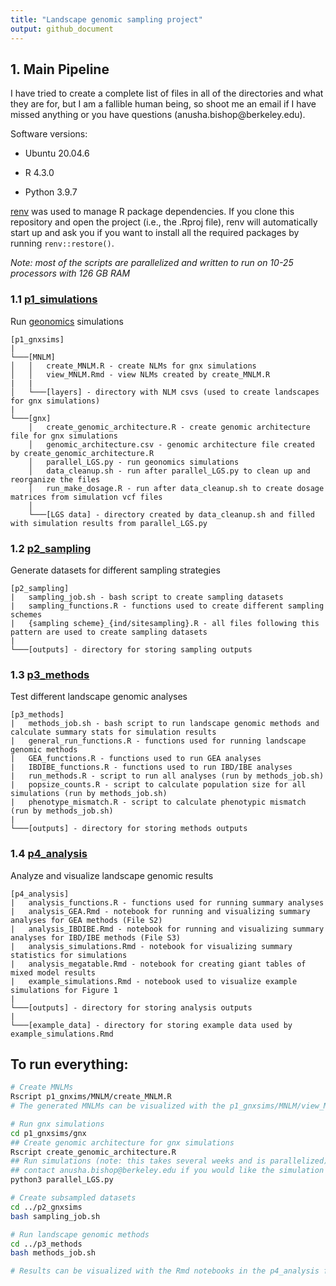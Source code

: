 ```yaml
---
title: "Landscape genomic sampling project"
output: github_document
---
```


## 1. Main Pipeline

I have tried to create a complete list of files in all of the directories and what they are for, but I am a fallible human being, so shoot me an email if I have missed anything or you have questions (anusha.bishop@berkeley.edu).

Software versions:

- Ubuntu 20.04.6

- R 4.3.0

- Python 3.9.7

[renv](https://rstudio.github.io/renv/articles/renv.html) was used to manage R package dependencies. If you clone this repository and open the project (i.e., the .Rproj file), renv will automatically start up and ask you if you want to install all the required packages by running `renv::restore()`. 

*Note: most of the scripts are parallelized and written to run on 10-25 processors with 126 GB RAM* 

### 1.1 [p1_simulations](https://github.com/AnushaPB/LandGenSamp/tree/main/p1_gnxsims)
Run [geonomics](https://geonomics.readthedocs.io/en/latest/) simulations

```
[p1_gnxsims]
|
└───[MNLM]
│   │   create_MNLM.R - create NLMs for gnx simulations
│   │   view_MNLM.Rmd - view NLMs created by create_MNLM.R
|   |   
│   └───[layers] - directory with NLM csvs (used to create landscapes for gnx simulations)
|   
└───[gnx]
    │   create_genomic_architecture.R - create genomic architecture file for gnx simulations
    │   genomic_architecture.csv - genomic architecture file created by create_genomic_architecture.R
    │   parallel_LGS.py - run geonomics simulations
    │   data_cleanup.sh - run after parallel_LGS.py to clean up and reorganize the files
    │   run_make_dosage.R - run after data_cleanup.sh to create dosage matrices from simulation vcf files
    │   
    └───[LGS data] - directory created by data_cleanup.sh and filled with simulation results from parallel_LGS.py
```

### 1.2 [p2_sampling](https://github.com/AnushaPB/LandGenSamp/tree/main/p2_sampling)
Generate datasets for different sampling strategies

```
[p2_sampling]
|   sampling_job.sh - bash script to create sampling datasets
|   sampling_functions.R - functions used to create different sampling schemes
|   {sampling scheme}_{ind/sitesampling}.R - all files following this pattern are used to create sampling datasets 
|   
└───[outputs] - directory for storing sampling outputs
```

### 1.3 [p3_methods](https://github.com/AnushaPB/LandGenSamp/tree/main/p3_methods)
Test different landscape genomic analyses

```
[p3_methods]
|   methods_job.sh - bash script to run landscape genomic methods and calculate summary stats for simulation results
|   general_run_functions.R - functions used for running landscape genomic methods
|   GEA_functions.R - functions used to run GEA analyses
|   IBDIBE_functions.R - functions used to run IBD/IBE analyses
|   run_methods.R - script to run all analyses (run by methods_job.sh)
|   popsize_counts.R - script to calculate population size for all simulations (run by methods_job.sh)
|   phenotype_mismatch.R - script to calculate phenotypic mismatch (run by methods_job.sh)
|  
└───[outputs] - directory for storing methods outputs
```

### 1.4 [p4_analysis](https://github.com/AnushaPB/LandGenSamp/tree/main/p4_analysis)
Analyze and visualize landscape genomic results 

```
[p4_analysis]
|   analysis_functions.R - functions used for running summary analyses
|   analysis_GEA.Rmd - notebook for running and visualizing summary analyses for GEA methods (File S2)
|   analysis_IBDIBE.Rmd - notebook for running and visualizing summary analyses for IBD/IBE methods (File S3)
|   analysis_simulations.Rmd - notebook for visualizing summary statistics for simulations
|   analysis_megatable.Rmd - notebook for creating giant tables of mixed model results
|   example_simulations.Rmd - notebook used to visualize example simulations for Figure 1
|  
└───[outputs] - directory for storing analysis outputs
|  
└───[example_data] - directory for storing example data used by example_simulations.Rmd
```

## To run everything:

```bash
# Create MNLMs
Rscript p1_gnxims/MNLM/create_MNLM.R
# The generated MNLMs can be visualized with the p1_gnxsims/MNLM/view_MNLM.Rmd notebook

# Run gnx simulations
cd p1_gnxsims/gnx
## Create genomic architecture for gnx simulations
Rscript create_genomic_architecture.R
## Run simulations (note: this takes several weeks and is parallelized)
## contact anusha.bishop@berkeley.edu if you would like the simulation results
python3 parallel_LGS.py

# Create subsampled datasets
cd ../p2_gnxsims
bash sampling_job.sh

# Run landscape genomic methods
cd ../p3_methods
bash methods_job.sh

# Results can be visualized with the Rmd notebooks in the p4_analysis folder
```